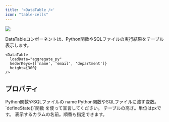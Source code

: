 ```yaml
---
title: '<DataTable />'
icon: "table-cells"
---
```


<Frame>
  <img src="/assets/images/pages/data-table.jpg" />
</Frame>

DataTableコンポーネントは、Python関数やSQLファイルの実行結果をテーブル表示します。

```tsx
<DataTable 
  loadData="aggregate_py" 
  hederKeys={['name', 'email', 'department']}
  height={300} 
/>
```

## プロパティ

<ParamField path="loadData" type="string" required>
  Python関数やSQLファイルの name
</ParamField>

<ParamField path="variabless" type="{ [key: string]: any }">
  Python関数やSQLファイルに渡す変数。 `defineState()`関数 を使って宣言してください。
</ParamField>

<ParamField path="height" type="number">
  テーブルの高さ。単位はpxです。
</ParamField>

<ParamField path="headerKeys" type="string[]">
  表示するカラムの名前。順番も指定できます。
</ParamField>